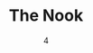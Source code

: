 ---
date: '4'
color: '#E2E9ED'
title: 'The Nook'
cover: '/projects/TheNook/Nook_Mockup.png'
github: 'https://github.com/arianadaris/the-nook'
external: 'https://thenook.arianadaris.dev/'
tags:
    - UX/UI Design
    - ReactJS
    - HTML/CSS
    - Web API
    - Figma
---